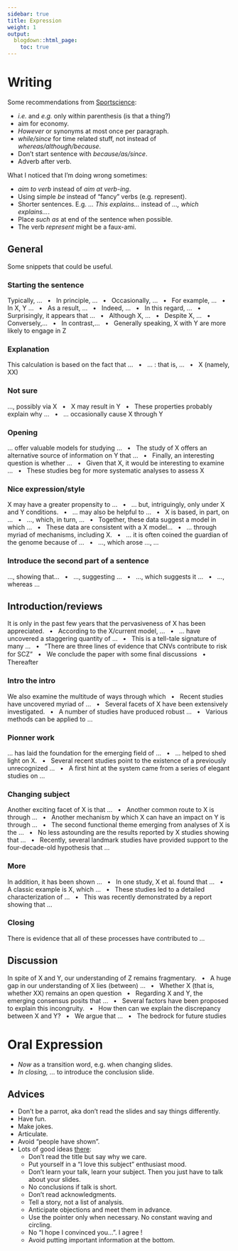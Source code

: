 ```yaml
---
sidebar: true
title: Expression
weight: 1
output:
  blogdown::html_page:
    toc: true
---
```



# Writing

Some recommendations from [Sportscience](https://www.sportsci.org/jour/9901/wghstyle.html):

- *i.e.* and *e.g.* only within parenthesis (is that a thing?)
- aim for economy.
- *However* or synonyms at most once per paragraph.
- *while/since* for time related stuff, not instead of *whereas/although/because*.
- Don't start sentence with *because/as/since*.
- Adverb after verb.

What I noticed that I'm doing wrong sometimes:

- *aim to verb* instead of *aim at verb-ing*.
- Using simple *be* instead of "fancy" verbs (e.g. represent).
- Shorter sentences. E.g. *... This explains...* instead of *..., which explains...*.
- Place *such as* at end of the sentence when possible.
- The verb *represent* might be a faux-ami.

## General

Some snippets that could be useful.

### Starting the sentence

Typically, ... 
$~~\bullet~~$
In principle, ...
$~~\bullet~~$ 
Occasionally, ...
$~~\bullet~~$ 
For example, ...
$~~\bullet~~$ 
In X, Y ...
$~~\bullet~~$ 
As a result, ...
$~~\bullet~~$ 
Indeed, ...
$~~\bullet~~$ 
In this regard, ...
$~~\bullet~~$ 
Surprisingly, it appears that ...
$~~\bullet~~$ 
Although X, ...
$~~\bullet~~$ 
Despite X, ...
$~~\bullet~~$ 
Conversely,... 
$~~\bullet~~$ 
In contrast,...
$~~\bullet~~$ 
Generally speaking, X with Y are more likely to engage in Z

### Explanation

This calculation is based on the fact that ...
$~~\bullet~~$ 
... : that is, ...
$~~\bullet~~$ 
X (namely, XX)

### Not sure

..., possibly via X
$~~\bullet~~$ 
X may result in Y
$~~\bullet~~$ 
These properties probably explain why ...
$~~\bullet~~$ 
... occasionally cause X through Y

### Opening

... offer valuable models for studying ...
$~~\bullet~~$ 
The study of X offers an alternative source of information on Y that ...
$~~\bullet~~$ 
Finally, an interesting question is whether ...
$~~\bullet~~$ 
Given that X, it would be interesting to examine ...
$~~\bullet~~$ 
These studies beg for more systematic analyses to assess X

### Nice expression/style

X may have a greater propensity to ...
$~~\bullet~~$ 
... but, intriguingly, only under X and Y conditions.
$~~\bullet~~$ 
... may also be helpful to ...
$~~\bullet~~$ 
X is based, in part, on ...
$~~\bullet~~$ 
..., which, in turn, ...
$~~\bullet~~$ 
Together, these data suggest a model in which ...
$~~\bullet~~$ 
These data are consistent with a X model...
$~~\bullet~~$ 
... through myriad of mechanisms, including X.
$~~\bullet~~$ 
... it is often coined the guardian of the genome because of ...
$~~\bullet~~$ 
..., which arose ..., ...

### Introduce the second part of a sentence

..., showing that...
$~~\bullet~~$ 
..., suggesting ...
$~~\bullet~~$ 
..., which suggests it ...
$~~\bullet~~$ 
..., whereas ...

## Introduction/reviews

It is only in the past few years that the pervasiveness of X has been appreciated.
$~~\bullet~~$ 
According to the X/current model, ...
$~~\bullet~~$ 
... have uncovered a staggering quantity of ...
$~~\bullet~~$ 
This is a tell-tale signature of many ...
$~~\bullet~~$ 
"There are three lines of evidence that CNVs contribute to risk for SCZ"
$~~\bullet~~$ 
We conclude the paper with some ﬁnal discussions
$~~\bullet~~$ 
Thereafter

### Intro the intro

We also examine the multitude of ways through which
$~~\bullet~~$ 
Recent studies have uncovered myriad of ...
$~~\bullet~~$ 
Several facets of X have been extensively investigated. 
$~~\bullet~~$ 
A number of studies have produced robust ...
$~~\bullet~~$ 
Various methods can be applied to ...

### Pionner work

... has laid the foundation for the emerging field of ...
$~~\bullet~~$ 
... helped to shed light on X.
$~~\bullet~~$ 
Several recent studies point to the existence of a previously unrecognized ...
$~~\bullet~~$ 
A first hint at the system came from a series of elegant studies on ...

### Changing subject

Another exciting facet of X is that ...
$~~\bullet~~$ 
Another common route to X is through ...
$~~\bullet~~$ 
Another mechanism by which X can have an impact on Y is through ...
$~~\bullet~~$ 
The second functional theme emerging from analyses of X is the ...
$~~\bullet~~$ 
No less astounding are the results reported by X studies showing that ...
$~~\bullet~~$ 
Recently, several landmark studies have provided support to the four-decade-old hypothesis that ...

### More

In addition, it has been shown ...
$~~\bullet~~$ 
In one study, X et al. found that ...
$~~\bullet~~$ 
A classic example is X, which ...
$~~\bullet~~$ 
These studies led to a detailed characterization of ...
$~~\bullet~~$ 
This was recently demonstrated by a report showing that ...

### Closing

There is evidence that all of these processes have contributed to ...

## Discussion

In spite of X and Y, our understanding of Z remains fragmentary.
$~~\bullet~~$ 
A huge gap in our understanding of X lies (between) ...
$~~\bullet~~$ 
Whether X (that is, whether XX) remains an open question
$~~\bullet~~$ 
Regarding X and Y, the emerging consensus posits that ...
$~~\bullet~~$ 
Several factors have been proposed to explain this incongruity.
$~~\bullet~~$ 
How then can we explain the discrepancy between X and Y?
$~~\bullet~~$ 
We argue that ...
$~~\bullet~~$ 
The bedrock for future studies


# Oral Expression

- *Now* as a transition word, e.g. when changing slides.
- *In closing, ...* to introduce the conclusion slide. 

## Advices

- Don't be a parrot, aka don't read the slides and say things differently.
- Have fun.
- Make jokes.
- Articulate.
- Avoid "people have shown".
- Lots of good ideas [there](https://svpow.com/2013/07/12/tutorial-16-giving-good-talks-in-four-parts/):
	- Don't read the title but say why we care.
	- Put yourself in a "I love this subject" enthusiast mood.
	- Don't learn your talk, learn your subject. Then you just have to talk about your slides.
	- No conclusions if talk is short.
	- Don't read acknowledgments.
	- Tell a story, not a list of analysis.
	- Anticipate objections and meet them in advance.
	- Use the pointer only when necessary. No constant waving and circling.
	- No "I hope I convinced you...". I agree !
	- Avoid putting important information at the bottom.

